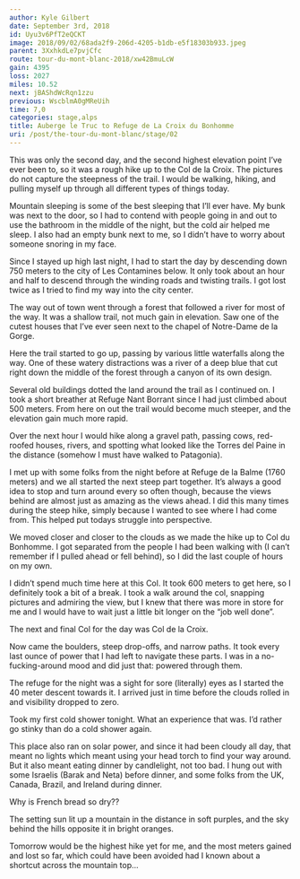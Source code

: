 ```yaml
---
author: Kyle Gilbert
date: September 3rd, 2018
id: Uyu3v6PfT2eQCKT
image: 2018/09/02/68ada2f9-206d-4205-b1db-e5f18303b933.jpeg
parent: 3XxhkdLe7pvjCfc
route: tour-du-mont-blanc-2018/xw42BmuLcW
gain: 4395
loss: 2027
miles: 10.52
next: jBAShdWcRqn1zzu
previous: WscblmA0gMReUih
time: 7,0
categories: stage,alps
title: Auberge le Truc to Refuge de La Croix du Bonhomme
uri: /post/the-tour-du-mont-blanc/stage/02
---
```


<Stats />

<Route />

This was only the second day, and the second highest elevation point I’ve
ever been to, so it was a rough hike up to the Col de la Croix. The pictures do
not capture the steepness of the trail. I would be walking, hiking, and pulling
myself up through all different types of things today.

Mountain sleeping is some of the best sleeping that I’ll ever have. My bunk was
next to the door, so I had to contend with people going in and out to use the
bathroom in the middle of the night, but the cold air helped me sleep. I also
had an empty bunk next to me, so I didn’t have to worry about someone snoring
in my face.

Since I stayed up high last night, I had to start the day by descending down 750
meters to the city of Les Contamines below. It only took about an hour and half
to descend through the winding roads and twisting trails. I got lost twice as I
tried to find my way into the city center.

The way out of town went through a forest that followed a river for most of the
way. It was a shallow trail, not much gain in elevation. Saw one of the cutest
houses that I’ve ever seen next to the chapel of Notre-Dame de la Gorge.

Here the trail started to go up, passing by various little waterfalls along the
way. One of these watery distractions was a river of a deep blue that cut right
down the middle of the forest through a canyon of its own design.

Several old buildings dotted the land around the trail as I continued on. I took
a short breather at Refuge Nant Borrant since I had just climbed about 500
meters. From here on out the trail would become much steeper, and the elevation
gain much more rapid.

Over the next hour I would hike along a gravel path, passing cows, red-roofed
houses, rivers, and spotting what looked like the Torres del Paine in the
distance (somehow I must have walked to Patagonia).

I met up with some folks from the night before at Refuge de la Balme
(1760 meters) and we all started the next steep part together. It’s always a
good idea to stop and turn around every so often though, because the views
behind are almost just as amazing as the views ahead. I did this many times
during the steep hike, simply because I wanted to see where I had come from.
This helped put todays struggle into perspective.

We moved closer and closer to the clouds as we made the hike up to Col du
Bonhomme. I got separated from the people I had been walking with (I can’t
remember if I pulled ahead or fell behind), so I did the last couple of hours
on my own.

I didn’t spend much time here at this Col. It took 600 meters to get here, so I
definitely took a bit of a break. I took a walk around the col, snapping
pictures and admiring the view, but I knew that there was more in store for me
and I would have to wait just a little bit longer on the “job well done”.

The next and final Col for the day was Col de la Croix.

Now came the boulders, steep drop-offs, and narrow paths. It took every last
ounce of power that I had left to navigate these parts. I was in a
no-fucking-around mood and did just that: powered through them.

The refuge for the night was a sight for sore (literally) eyes as I started the
40 meter descent towards it. I arrived just in time before the clouds rolled in
and visibility dropped to zero.

Took my first cold shower tonight. What an experience that was. I’d rather go
stinky than do a cold shower again.

This place also ran on solar power, and since it had been cloudy all day, that
meant no lights which meant using your head torch to find your way around. But
it also meant eating dinner by candlelight, not too bad. I hung out with some
Israelis (Barak and Neta) before dinner, and some folks from the UK, Canada,
Brazil, and Ireland during dinner.

Why is French bread so dry??

The setting sun lit up a mountain in the distance in soft purples, and the sky
behind the hills opposite it in bright oranges.

Tomorrow would be the highest hike yet for me, and the most meters gained and
lost so far, which could have been avoided had I known about a shortcut across
the mountain top...

